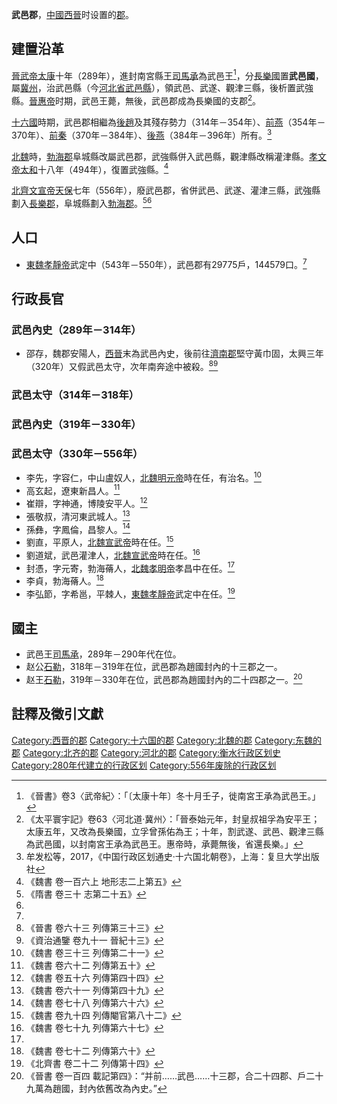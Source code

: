 '''武邑郡'''，[[中國|中國]][[西晉|西晉]]时设置的[[郡|郡]]。

==建置沿革==
[[晉武帝|晉武帝]][[太康_(西晉)|太康]]十年（289年），進封南宮縣王[[司馬承|司馬承]]為武邑王<ref>《晉書》卷3〈武帝紀〉：「〔太康十年〕冬十月壬子，徙南宮王承為武邑王。」</ref>，分[[長樂郡|長樂國]]置'''武邑國'''，屬[[冀州|冀州]]，治武邑縣（今[[河北省|河北省]][[武邑縣|武邑縣]]），領武邑、武遂、觀津三縣，後析置武強縣。[[晉惠帝|晉惠帝]]时期，武邑王薨，無後，武邑郡成為長樂國的支郡<ref>《太平寰宇記》卷63〈河北道·冀州〉：「晉泰始元年，封皇叔祖孚為安平王；太康五年，又改為長樂國，立孚曾孫佑為王；十年，割武遂、武邑、觀津三縣為武邑國，以封南宮王承為武邑王。惠帝時，承薨無後，省還長樂。」</ref>。

[[十六國|十六國]]時期，武邑郡相繼為[[後趙|後趙]]及其殘存勢力（314年－354年）、[[前燕|前燕]]（354年－370年）、[[前秦|前秦]]（370年－384年）、[[後燕|後燕]]（384年－396年）所有。<ref name=slg>牟发松等，2017，《中国行政区划通史·十六国北朝卷》，上海：复旦大学出版社</ref>

[[北魏|北魏]]時，[[勃海郡|勃海郡]]阜城縣改屬武邑郡，武強縣併入武邑縣，觀津縣改稱灌津縣。[[魏孝文帝|孝文帝]][[太和_(北魏)|太和]]十八年（494年），復置武強縣。<ref name=dxz>《魏書 卷一百六上 地形志二上第五》</ref>

[[北齊文宣帝|北齊文宣帝]][[天保_(北齊)|天保]]七年（556年），廢武邑郡，省併武邑、武遂、灌津三縣，武強縣劃入[[長樂郡|長樂郡]]，阜城縣劃入[[勃海郡|勃海郡]]。<ref>《隋書 卷三十 志第二十五》</ref><ref name=slg/>

==人口==
*[[東魏孝靜帝|東魏孝靜帝]]武定中（543年－550年），武邑郡有29775戶，144579口。<ref name=dxz/>

==行政長官==
===武邑內史（289年－314年）===
*邵存，魏郡安陽人，[[西晉|西晉]]末為武邑內史，後前往[[濟南郡|濟南郡]]堅守黃巾固，太興三年（320年）又假武邑太守，次年南奔途中被殺。<ref>《晉書 卷六十三 列傳第三十三》</ref><ref>《資治通鑒 卷九十一 晉紀十三》</ref>
===武邑太守（314年－318年）===
===武邑內史（319年－330年）===
===武邑太守（330年－556年）===
*李先，字容仁，中山盧奴人，[[北魏明元帝|北魏明元帝]]時在任，有治名。<ref>《魏書 卷三十三 列傳第二十一》</ref>
*高玄起，遼東新昌人。<ref>《魏書 卷六十二 列傳第五十》</ref>
*崔辯，字神通，博陵安平人。<ref>《魏書 卷五十六 列傳第四十四》</ref>
*張敬叔，清河東武城人。<ref>《魏書 卷六十一 列傳第四十九》</ref>
*孫彝，字鳳倫，昌黎人。<ref>《魏書 卷七十八 列傳第六十六》</ref>
*劉直，平原人，[[北魏宣武帝|北魏宣武帝]]時在任。<ref name=w94>《魏書 卷九十四 列傳閹官第八十二》</ref>
*劉道斌，武邑灌津人，[[北魏宣武帝|北魏宣武帝]]時在任。<ref>《魏書 卷七十九 列傳第六十七》</ref>
*封憑，字元寄，勃海蓨人，[[北魏孝明帝|北魏孝明帝]]孝昌中在任。<ref name=w94/>
*李貞，勃海蓨人。<ref>《魏書 卷七十二 列傳第六十》</ref>
*李弘節，字希邕，平棘人，[[東魏孝靜帝|東魏孝靜帝]]武定中在任。<ref>《北齊書 卷二十二 列傳第十四》</ref>

==國主==
*武邑王[[司馬承|司馬承]]，289年－290年代在位。
*赵公[[石勒|石勒]]，318年－319年在位，武邑郡為趙國封內的十三郡之一。
*赵王[[石勒|石勒]]，319年－330年在位，武邑郡為趙國封內的二十四郡之一。<ref>《晉書 卷一百四 載記第四》：“并前……武邑……十三郡，合二十四郡、戶二十九萬為趙國，封內依舊改為內史。”</ref>

==註釋及徵引文獻==
{{reflist|3}}
{{西晉行政區劃|nocat}}
{{十六國行政區劃|nocat}}
{{北朝行政區劃|nocat}}
{{DEFAULTSORT:W}}
[[Category:西晋的郡|Category:西晋的郡]]
[[Category:十六国的郡|Category:十六国的郡]]
[[Category:北魏的郡|Category:北魏的郡]]
[[Category:东魏的郡|Category:东魏的郡]]
[[Category:北齐的郡|Category:北齐的郡]]
[[Category:河北的郡|Category:河北的郡]]
[[Category:衡水行政区划史|Category:衡水行政区划史]]
[[Category:280年代建立的行政区划|Category:280年代建立的行政区划]]
[[Category:556年废除的行政区划|Category:556年废除的行政区划]]